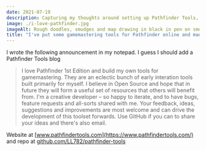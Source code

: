 ```yaml
---
date: 2021-07-19
description: Capturing my thoughts around setting up Pathfinder Tools, a site for storing and sharing my RPG gamemastering tools
image: ./i-love-pathfinder.jpg
imageAlt: Rough doodles, smudges and map drawing in black in pen on smooth paper
title: "I've put some gamemastering tools for Pathfinder online and made them open source. They are still in their infancy"
---
```


I wrote the following announcement in my notepad. I guess I should add a Pathfinder Tools blog

<BlockQuote>

I love Pathfinder 1st Edition and build my own tools for gamemastering. They are an eclectic bunch of early interation tools built primarily for myself. I believe in Open Source and hope that in future they will form a useful set of resources that others will benefit from. I'm a creative developer – so happy to iterate, and to have bugs, feature requests and all-sorts shared with me. Your feedback, ideas, suggestions and improvements are most welcome and can drive the development of this toolset forwards. Use GitHub if you can to share your ideas and there's also email.

</BlockQuote>

Website at [www.pathfindertools.com](https://www.pathfindertools.com/) and repo at [github.com/LL782/pathfinder-tools](https://github.com/LL782/pathfinder-tools/#pathfinder-tools/)
